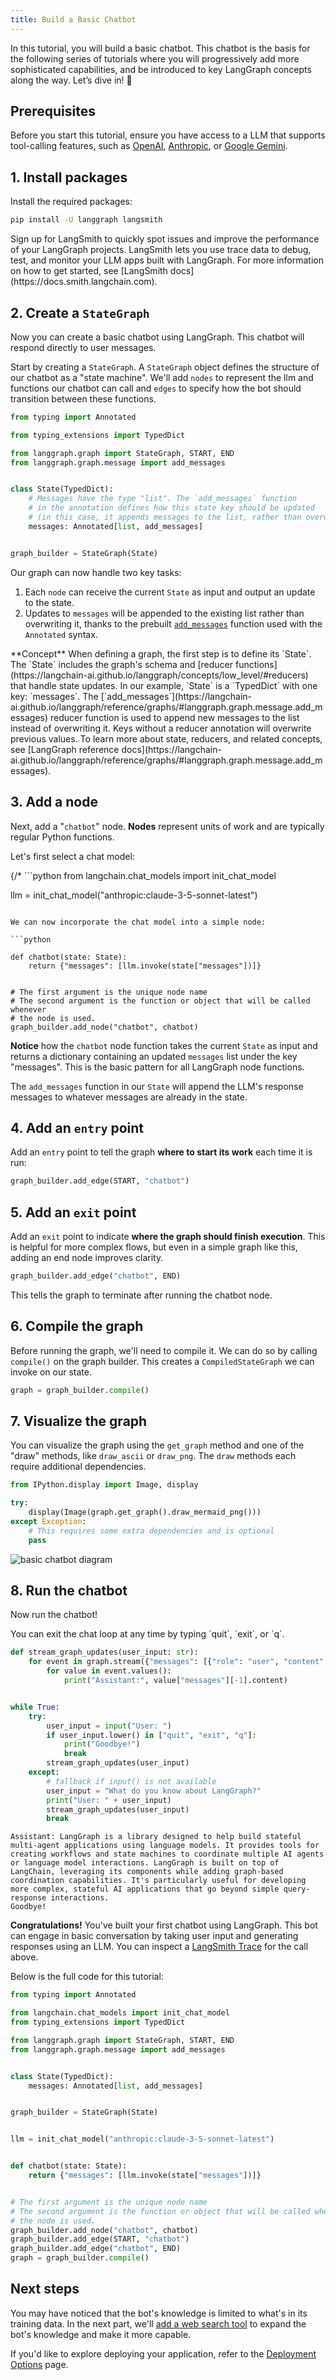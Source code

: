 ```yaml
---
title: Build a Basic Chatbot
---
```



In this tutorial, you will build a basic chatbot. This chatbot is the basis for the following series of tutorials where you will progressively add more sophisticated capabilities, and be introduced to key LangGraph concepts along the way. Let’s dive in! 🌟

## Prerequisites

Before you start this tutorial, ensure you have access to a LLM that supports
tool-calling features, such as [OpenAI](https://platform.openai.com/api-keys),
[Anthropic](https://console.anthropic.com/settings/keys), or
[Google Gemini](https://ai.google.dev/gemini-api/docs/api-key).

## 1. Install packages

Install the required packages:

```bash
pip install -U langgraph langsmith
```

<Tip>
  Sign up for LangSmith to quickly spot issues and improve the performance of your LangGraph projects. LangSmith lets you use trace data to debug, test, and monitor your LLM apps built with LangGraph. For more information on how to get started, see [LangSmith docs](https://docs.smith.langchain.com).
</Tip>

## 2. Create a `StateGraph`

Now you can create a basic chatbot using LangGraph. This chatbot will respond directly to user messages.

Start by creating a `StateGraph`. A `StateGraph` object defines the structure of our chatbot as a "state machine". We'll add `nodes` to represent the llm and functions our chatbot can call and `edges` to specify how the bot should transition between these functions.

```python
from typing import Annotated

from typing_extensions import TypedDict

from langgraph.graph import StateGraph, START, END
from langgraph.graph.message import add_messages


class State(TypedDict):
    # Messages have the type "list". The `add_messages` function
    # in the annotation defines how this state key should be updated
    # (in this case, it appends messages to the list, rather than overwriting them)
    messages: Annotated[list, add_messages]


graph_builder = StateGraph(State)
```

Our graph can now handle two key tasks:

1. Each `node` can receive the current `State` as input and output an update to the state.
2. Updates to `messages` will be appended to the existing list rather than overwriting it, thanks to the prebuilt [`add_messages`](https://langchain-ai.github.io/langgraph/reference/graphs/?h=add+messages#add_messages) function used with the `Annotated` syntax.

<Tip>
  **Concept**
  When defining a graph, the first step is to define its `State`. The `State` includes the graph's schema and [reducer functions](https://langchain-ai.github.io/langgraph/concepts/low_level/#reducers) that handle state updates. In our example, `State` is a `TypedDict` with one key: `messages`. The [`add_messages`](https://langchain-ai.github.io/langgraph/reference/graphs/#langgraph.graph.message.add_messages) reducer function is used to append new messages to the list instead of overwriting it. Keys without a reducer annotation will overwrite previous values. To learn more about state, reducers, and related concepts, see [LangGraph reference docs](https://langchain-ai.github.io/langgraph/reference/graphs/#langgraph.graph.message.add_messages).
</Tip>

## 3. Add a node

Next, add a "`chatbot`" node. **Nodes** represent units of work and are typically regular Python functions.

Let's first select a chat model:

<ChatModelTabs/>

{/* ```python
from langchain.chat_models import init_chat_model

llm = init_chat_model("anthropic:claude-3-5-sonnet-latest")
``` */}

We can now incorporate the chat model into a simple node:

```python

def chatbot(state: State):
    return {"messages": [llm.invoke(state["messages"])]}


# The first argument is the unique node name
# The second argument is the function or object that will be called whenever
# the node is used.
graph_builder.add_node("chatbot", chatbot)
```

**Notice** how the `chatbot` node function takes the current `State` as input and returns a dictionary containing an updated `messages` list under the key "messages". This is the basic pattern for all LangGraph node functions.

The `add_messages` function in our `State` will append the LLM's response messages to whatever messages are already in the state.

## 4. Add an `entry` point

Add an `entry` point to tell the graph **where to start its work** each time it is run:

```python
graph_builder.add_edge(START, "chatbot")
```

## 5. Add an `exit` point

Add an `exit` point to indicate **where the graph should finish execution**. This is helpful for more complex flows, but even in a simple graph like this, adding an end node improves clarity.

```python
graph_builder.add_edge("chatbot", END)
```

This tells the graph to terminate after running the chatbot node.

## 6. Compile the graph

Before running the graph, we'll need to compile it. We can do so by calling `compile()`
on the graph builder. This creates a `CompiledStateGraph` we can invoke on our state.

```python
graph = graph_builder.compile()
```

<a id="optional"></a>
## 7. Visualize the graph

You can visualize the graph using the `get_graph` method and one of the "draw" methods, like `draw_ascii` or `draw_png`. The `draw` methods each require additional dependencies.

```python
from IPython.display import Image, display

try:
    display(Image(graph.get_graph().draw_mermaid_png()))
except Exception:
    # This requires some extra dependencies and is optional
    pass
```

![basic chatbot diagram](basic-chatbot.png)

## 8. Run the chatbot

Now run the chatbot!

<Tip>
  You can exit the chat loop at any time by typing `quit`, `exit`, or `q`.
</Tip>

```python
def stream_graph_updates(user_input: str):
    for event in graph.stream({"messages": [{"role": "user", "content": user_input}]}):
        for value in event.values():
            print("Assistant:", value["messages"][-1].content)


while True:
    try:
        user_input = input("User: ")
        if user_input.lower() in ["quit", "exit", "q"]:
            print("Goodbye!")
            break
        stream_graph_updates(user_input)
    except:
        # fallback if input() is not available
        user_input = "What do you know about LangGraph?"
        print("User: " + user_input)
        stream_graph_updates(user_input)
        break
```

```
Assistant: LangGraph is a library designed to help build stateful multi-agent applications using language models. It provides tools for creating workflows and state machines to coordinate multiple AI agents or language model interactions. LangGraph is built on top of LangChain, leveraging its components while adding graph-based coordination capabilities. It's particularly useful for developing more complex, stateful AI applications that go beyond simple query-response interactions.
Goodbye!
```

**Congratulations!** You've built your first chatbot using LangGraph. This bot can engage in basic conversation by taking user input and generating responses using an LLM. You can inspect a [LangSmith Trace](https://smith.langchain.com/public/7527e308-9502-4894-b347-f34385740d5a/r) for the call above.

Below is the full code for this tutorial:

```python
from typing import Annotated

from langchain.chat_models import init_chat_model
from typing_extensions import TypedDict

from langgraph.graph import StateGraph, START, END
from langgraph.graph.message import add_messages


class State(TypedDict):
    messages: Annotated[list, add_messages]


graph_builder = StateGraph(State)


llm = init_chat_model("anthropic:claude-3-5-sonnet-latest")


def chatbot(state: State):
    return {"messages": [llm.invoke(state["messages"])]}


# The first argument is the unique node name
# The second argument is the function or object that will be called whenever
# the node is used.
graph_builder.add_node("chatbot", chatbot)
graph_builder.add_edge(START, "chatbot")
graph_builder.add_edge("chatbot", END)
graph = graph_builder.compile()
```

## Next steps

You may have noticed that the bot's knowledge is limited to what's in its training data. In the next part, we'll [add a web search tool](2-add-tools) to expand the bot's knowledge and make it more capable.

If you'd like to explore deploying your application, refer to the [Deployment Options](../deployment_options) page.
